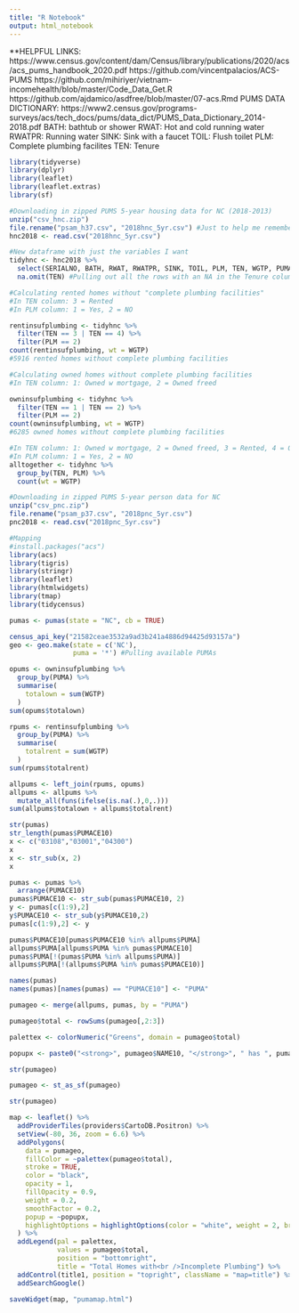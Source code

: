 ```yaml
---
title: "R Notebook"
output: html_notebook
---
```


**HELPFUL LINKS:
https://www.census.gov/content/dam/Census/library/publications/2020/acs/acs_pums_handbook_2020.pdf
https://github.com/vincentpalacios/ACS-PUMS
https://github.com/mihiriyer/vietnam-incomehealth/blob/master/Code_Data_Get.R
https://github.com/ajdamico/asdfree/blob/master/07-acs.Rmd
PUMS DATA DICTIONARY: https://www2.census.gov/programs-surveys/acs/tech_docs/pums/data_dict/PUMS_Data_Dictionary_2014-2018.pdf
  BATH: bathtub or shower
  RWAT: Hot and cold running water
  RWATPR: Running water
  SINK: Sink with a faucet
  TOIL: Flush toilet
  PLM: Complete plumbing facilites
  TEN: Tenure

```r
library(tidyverse)
library(dplyr)
library(leaflet)
library(leaflet.extras)
library(sf)
```


```r
#Downloading in zipped PUMS 5-year housing data for NC (2018-2013)
unzip("csv_hnc.zip")
file.rename("psam_h37.csv", "2018hnc_5yr.csv") #Just to help me remember what's what
hnc2018 <- read.csv("2018hnc_5yr.csv")
```

```r
#New dataframe with just the variables I want
tidyhnc <- hnc2018 %>%
  select(SERIALNO, BATH, RWAT, RWATPR, SINK, TOIL, PLM, TEN, WGTP, PUMA) %>%
  na.omit(TEN) #Pulling out all the rows with an NA in the Tenure column since we don't know if those are owner occupied or not. Takes away around 50,000 records
```

```r
#Calculating rented homes without "complete plumbing facilities"
#In TEN column: 3 = Rented
#In PLM column: 1 = Yes, 2 = NO

rentinsufplumbing <- tidyhnc %>%
  filter(TEN == 3 | TEN == 4) %>%
  filter(PLM == 2)
count(rentinsufplumbing, wt = WGTP)
#5916 rented homes without complete plumbing facilities
```

```r
#Calculating owned homes without complete plumbing facilities
#In TEN column: 1: Owned w mortgage, 2 = Owned freed

owninsufplumbing <- tidyhnc %>%
  filter(TEN == 1 | TEN == 2) %>%
  filter(PLM == 2)
count(owninsufplumbing, wt = WGTP)
#6285 owned homes without complete plumbing facilities
```

```r
#In TEN column: 1: Owned w mortgage, 2 = Owned freed, 3 = Rented, 4 = Occupied without payment of rent
#In PLM column: 1 = Yes, 2 = NO
alltogether <- tidyhnc %>%
  group_by(TEN, PLM) %>%
  count(wt = WGTP)
```


```r
#Downloading in zipped PUMS 5-year person data for NC
unzip("csv_pnc.zip")
file.rename("psam_p37.csv", "2018pnc_5yr.csv")
pnc2018 <- read.csv("2018pnc_5yr.csv")
```

```r
#Mapping
#install.packages("acs")
library(acs)
library(tigris)
library(stringr)
library(leaflet)
library(htmlwidgets)
library(tmap)
library(tidycensus)

pumas <- pumas(state = "NC", cb = TRUE)

census_api_key("21582ceae3532a9ad3b241a4886d94425d93157a")
geo <- geo.make(state = c('NC'),
                puma = '*') #Pulling available PUMAs
```

```r
opums <- owninsufplumbing %>%
  group_by(PUMA) %>%
  summarise(
    totalown = sum(WGTP)
  )
sum(opums$totalown)

rpums <- rentinsufplumbing %>%
  group_by(PUMA) %>%
  summarise(
    totalrent = sum(WGTP)
  )
sum(rpums$totalrent)

allpums <- left_join(rpums, opums)
allpums <- allpums %>%
  mutate_all(funs(ifelse(is.na(.),0,.)))
sum(allpums$totalown + allpums$totalrent)

str(pumas)
str_length(pumas$PUMACE10)
x <- c("03108","03001","04300")
x
x <- str_sub(x, 2)
x

pumas <- pumas %>%
  arrange(PUMACE10)
pumas$PUMACE10 <- str_sub(pumas$PUMACE10, 2)
y <- pumas[c(1:9),2] 
y$PUMACE10 <- str_sub(y$PUMACE10,2)
pumas[c(1:9),2] <- y

pumas$PUMACE10[pumas$PUMACE10 %in% allpums$PUMA]
allpums$PUMA[allpums$PUMA %in% pumas$PUMACE10]
pumas$PUMA[!(pumas$PUMA %in% allpums$PUMA)]
allpums$PUMA[!(allpums$PUMA %in% pumas$PUMACE10)]

names(pumas)
names(pumas)[names(pumas) == "PUMACE10"] <- "PUMA"

pumageo <- merge(allpums, pumas, by = "PUMA")
```
```r
pumageo$total <- rowSums(pumageo[,2:3])

palettex <- colorNumeric("Greens", domain = pumageo$total)

popupx <- paste0("<strong>", pumageo$NAME10, "</strong>", " has ", pumageo$totalrent, " rented homes with insufficient plumbing and ", pumageo$totalown, " owner-owned homes with insufficient plumbing.")

str(pumageo)

pumageo <- st_as_sf(pumageo)

str(pumageo)

map <- leaflet() %>%
  addProviderTiles(providers$CartoDB.Positron) %>%
  setView(-80, 36, zoom = 6.6) %>%
  addPolygons(
    data = pumageo,
    fillColor = ~palettex(pumageo$total),
    stroke = TRUE,
    color = "black",
    opacity = 1,
    fillOpacity = 0.9,
    weight = 0.2,
    smoothFactor = 0.2,
    popup = ~popupx,
    highlightOptions = highlightOptions(color = "white", weight = 2, bringToFront = TRUE)
  ) %>%
  addLegend(pal = palettex,
            values = pumageo$total,
            position = "bottomright",
            title = "Total Homes with<br />Incomplete Plumbing") %>%
  addControl(title1, position = "topright", className = "map=title") %>%
  addSearchGoogle()

saveWidget(map, "pumamap.html")
```
